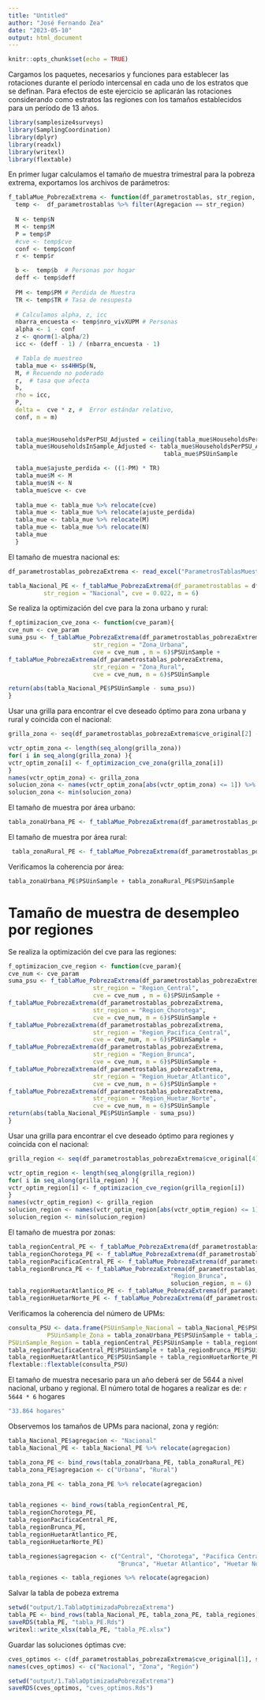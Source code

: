 ---
title: "Untitled"
author: "José Fernando Zea"
date: "2023-05-10"
output: html_document
---

```{r setup, include=FALSE}
knitr::opts_chunk$set(echo = TRUE)
```

Cargamos los paquetes, necesarios y funciones para establecer las rotaciones durante el período intercensal en cada uno de los estratos que se definan. Para efectos de este ejercicio se aplicarán las rotaciones considerando como estratos las regiones con los tamaños establecidos para un período de 13 años.

```{r, warning=FALSE, message=FALSE}
library(samplesize4surveys)
library(SamplingCoordination)
library(dplyr)
library(readxl)
library(writexl)
library(flextable)
```

En primer lugar calculamos el tamaño de muestra trimestral para la pobreza extrema, exportamos los archivos de parámetros:

```{r, warning=FALSE, message=FALSE}
f_tablaMue_PobrezaExtrema <- function(df_parametrostablas, str_region, cve, m){
  temp <-  df_parametrostablas %>% filter(Agregacion == str_region) 
  
  N <- temp$N
  M <- temp$M
  P = temp$P
  #cve <- temp$cve
  conf <- temp$conf
  r <- temp$r

  b <-  temp$b  # Personas por hogar
  deff <- temp$deff
  
  PM <- temp$PM # Perdida de Muestra
  TR <- temp$TR # Tasa de resupesta
  
  # Calculamos alpha, z, icc
  nbarra_encuesta <- temp$nro_vivXUPM # Personas
  alpha <- 1 - conf
  z <- qnorm(1-alpha/2)
  icc <- (deff - 1) / (nbarra_encuesta - 1) 

  # Tabla de muestreo 
  tabla_mue <- ss4HHSp(N,
  M, # Recuendo no poderado
  r,  # tasa que afecta
  b, 
  rho = icc,
  P, 
  delta =  cve * z, #  Error estándar relativo,
  conf, m = m)
  
 
  tabla_mue$HouseholdsPerPSU_Adjusted = ceiling(tabla_mue$HouseholdsPerPSU  /  ((1-PM) * TR))
  tabla_mue$HouseholdsInSample_Adjusted <- tabla_mue$HouseholdsPerPSU_Adjusted *  
                                            tabla_mue$PSUinSample 

  tabla_mue$ajuste_perdida <- ((1-PM) * TR)
  tabla_mue$M <- M
  tabla_mue$N <- N
  tabla_mue$cve <- cve
 
  tabla_mue <- tabla_mue %>% relocate(cve)
  tabla_mue <- tabla_mue %>% relocate(ajuste_perdida)
  tabla_mue <- tabla_mue %>% relocate(M)
  tabla_mue <- tabla_mue %>% relocate(N)
  tabla_mue
  }
```


El tamaño de muestra nacional es:


```{r}
df_parametrostablas_pobrezaExtrema <- read_excel("ParametrosTablasMuestreo_PobrezaExtrema.xlsx")
```







```{r, warning=FALSE, message=FALSE}
tabla_Nacional_PE <- f_tablaMue_PobrezaExtrema(df_parametrostablas = df_parametrostablas_pobrezaExtrema, 
          str_region = "Nacional", cve = 0.022, m = 6)
```

Se realiza la optimización del cve para la zona urbano y rural:

```{r, warning=FALSE, message=FALSE}
f_optimizacion_cve_zona <- function(cve_param){
cve_num <- cve_param 
suma_psu <- f_tablaMue_PobrezaExtrema(df_parametrostablas_pobrezaExtrema, 
                        str_region = "Zona_Urbana", 
                        cve = cve_num , m = 6)$PSUinSample +
f_tablaMue_PobrezaExtrema(df_parametrostablas_pobrezaExtrema, 
                        str_region = "Zona_Rural", 
                        cve = cve_num, m = 6)$PSUinSample     

return(abs(tabla_Nacional_PE$PSUinSample - suma_psu))  
}
```

Usar una grilla para encontrar el cve deseado óptimo para zona urbana y rural y coincida con el nacional:

```{r, warning=FALSE, message=FALSE}
grilla_zona <- seq(df_parametrostablas_pobrezaExtrema$cve_original[2] - 0.005, df_parametrostablas_pobrezaExtrema$cve_original[2] + 0.005, by =  0.00001)

vctr_optim_zona <- length(seq_along(grilla_zona))
for( i in seq_along(grilla_zona) ){
vctr_optim_zona[i] <- f_optimizacion_cve_zona(grilla_zona[i])
}
names(vctr_optim_zona) <- grilla_zona 
solucion_zona <- names(vctr_optim_zona[abs(vctr_optim_zona) <= 1]) %>% as.numeric()
solucion_zona <- min(solucion_zona)
```

El tamaño de muestra por área urbano:

```{r, warning=FALSE, message=FALSE}
tabla_zonaUrbana_PE <- f_tablaMue_PobrezaExtrema(df_parametrostablas_pobrezaExtrema, "Zona_Urbana", cve = solucion_zona,  m = 6)
```

El tamaño de muestra por área rural:

```{r, warning=FALSE, message=FALSE}
 tabla_zonaRural_PE <- f_tablaMue_PobrezaExtrema(df_parametrostablas_pobrezaExtrema, "Zona_Rural",  cve = solucion_zona,  m = 6)
```

Verificamos la coherencia por área:

```{r, warning=FALSE, message=FALSE}
tabla_zonaUrbana_PE$PSUinSample + tabla_zonaRural_PE$PSUinSample
```

# Tamaño de muestra de desempleo por regiones

Se realiza la optimización del cve para las regiones:

```{r, warning=FALSE, message=FALSE}
f_optimizacion_cve_region <- function(cve_param){
cve_num <- cve_param 
suma_psu <- f_tablaMue_PobrezaExtrema(df_parametrostablas_pobrezaExtrema, 
                        str_region = "Region_Central", 
                        cve = cve_num , m = 6)$PSUinSample +
f_tablaMue_PobrezaExtrema(df_parametrostablas_pobrezaExtrema, 
                        str_region = "Region_Chorotega", 
                        cve = cve_num, m = 6)$PSUinSample +
f_tablaMue_PobrezaExtrema(df_parametrostablas_pobrezaExtrema, 
                        str_region = "Region_Pacifica_Central", 
                        cve = cve_num, m = 6)$PSUinSample +
f_tablaMue_PobrezaExtrema(df_parametrostablas_pobrezaExtrema, 
                        str_region = "Region_Brunca", 
                        cve = cve_num, m = 6)$PSUinSample +
f_tablaMue_PobrezaExtrema(df_parametrostablas_pobrezaExtrema, 
                        str_region = "Region_Huetar_Atlantico", 
                        cve = cve_num, m = 6)$PSUinSample +
f_tablaMue_PobrezaExtrema(df_parametrostablas_pobrezaExtrema, 
                        str_region = "Region_Huetar_Norte", 
                        cve = cve_num, m = 6)$PSUinSample 
return(abs(tabla_Nacional_PE$PSUinSample - suma_psu))  
}
```

Usar una grilla para encontrar el cve deseado óptimo para regiones y coincida con el nacional:

```{r, warning=FALSE, message=FALSE}
grilla_region <- seq(df_parametrostablas_pobrezaExtrema$cve_original[4] - 0.005, df_parametrostablas_pobrezaExtrema$cve_original[4] + 0.005, by =  0.00001)

vctr_optim_region <- length(seq_along(grilla_region))
for( i in seq_along(grilla_region) ){
vctr_optim_region[i] <- f_optimizacion_cve_region(grilla_region[i])
}
names(vctr_optim_region) <- grilla_region 
solucion_region <- names(vctr_optim_region[abs(vctr_optim_region) <= 1]) %>% as.numeric()
solucion_region <- min(solucion_region)
```

El tamaño de muestra por zonas:

```{r, warning=FALSE, message=FALSE}
tabla_regionCentral_PE <- f_tablaMue_PobrezaExtrema(df_parametrostablas_pobrezaExtrema, "Region_Central", cve = solucion_region, m = 6)
tabla_regionChorotega_PE <- f_tablaMue_PobrezaExtrema(df_parametrostablas_pobrezaExtrema, "Region_Chorotega", solucion_region, m = 6)
tabla_regionPacificaCentral_PE <- f_tablaMue_PobrezaExtrema(df_parametrostablas_pobrezaExtrema, "Region_Pacifica_Central", solucion_region, m = 6)
tabla_regionBrunca_PE <- f_tablaMue_PobrezaExtrema(df_parametrostablas_pobrezaExtrema, 
                                              "Region_Brunca",
                                              solucion_region, m = 6)
tabla_regionHuetarAtlantico_PE <- f_tablaMue_PobrezaExtrema(df_parametrostablas_pobrezaExtrema, "Region_Huetar_Atlantico", solucion_region, m = 6)
tabla_regionHuetarNorte_PE <- f_tablaMue_PobrezaExtrema(df_parametrostablas_pobrezaExtrema, "Region_Huetar_Norte", solucion_region, m = 6)
```

Verificamos la coherencia del número de UPMs:

```{r, warning=FALSE, message=FALSE}
consulta_PSU <- data.frame(PSUinSample_Nacional = tabla_Nacional_PE$PSUinSample,
           PSUinSample_Zona = tabla_zonaUrbana_PE$PSUinSample + tabla_zonaRural_PE$PSUinSample,
PSUinSample_Region = tabla_regionCentral_PE$PSUinSample + tabla_regionChorotega_PE$PSUinSample +
tabla_regionPacificaCentral_PE$PSUinSample + tabla_regionBrunca_PE$PSUinSample +
tabla_regionHuetarAtlantico_PE$PSUinSample + tabla_regionHuetarNorte_PE$PSUinSample, check.names = F)
flextable::flextable(consulta_PSU)
```

El tamaño de muestra necesario para un año deberá ser de 5644 a nivel nacional, urbano y regional. El número total de hogares a realizar es de: `r 5644 * 6` hogares

```{r, eval = FALSE, echo = FALSE}
"33.864 hogares"
```


Observemos los tamaños de UPMs para nacional, zona y región:

```{r}
tabla_Nacional_PE$agregacion <- "Nacional"
tabla_Nacional_PE <- tabla_Nacional_PE %>% relocate(agregacion)

tabla_zona_PE <- bind_rows(tabla_zonaUrbana_PE, tabla_zonaRural_PE)
tabla_zona_PE$agregacion <- c("Urbana", "Rural") 

tabla_zona_PE <- tabla_zona_PE %>% relocate(agregacion)


tabla_regiones <- bind_rows(tabla_regionCentral_PE,
tabla_regionChorotega_PE,
tabla_regionPacificaCentral_PE,
tabla_regionBrunca_PE,
tabla_regionHuetarAtlantico_PE,
tabla_regionHuetarNorte_PE)

tabla_regiones$agregacion <- c("Central", "Chorotega", "Pacifica Central",
                               "Brunca", "Huetar Atlantico", "Huetar Norte") 

tabla_regiones <- tabla_regiones %>% relocate(agregacion)
```


Salvar la tabla de pobeza extrema

```{r}
setwd("output/1.TablaOptimizadaPobrezaExtrema")
tabla_PE <- bind_rows(tabla_Nacional_PE, tabla_zona_PE, tabla_regiones)
saveRDS(tabla_PE, "tabla_PE.Rds")
writexl::write_xlsx(tabla_PE, "tabla_PE.xlsx")
```


Guardar las soluciones óptimas cve:

```{r}
cves_optimos <- c(df_parametrostablas_pobrezaExtrema$cve_original[1], solucion_zona, solucion_region)
names(cves_optimos) <- c("Nacional", "Zona", "Región")
```

```{r}
setwd("output/1.TablaOptimizadaPobrezaExtrema")
saveRDS(cves_optimos, "cves_optimos.Rds")
```

